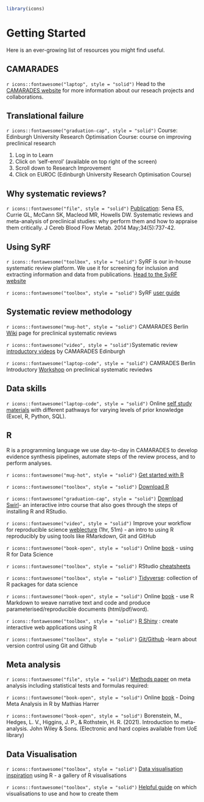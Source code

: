 ```r
library(icons)
```

# Getting Started
Here is an ever-growing list of resources you might find useful.

## CAMARADES 

 `r icons::fontawesome("laptop", style = "solid")` Head to the [CAMARADES website](https://www.ed.ac.uk/clinical-brain-sciences/research/camarades/about-camarades) for more information about our reseach projects and collaborations.

## Translational failure 

 `r icons::fontawesome("graduation-cap", style = "solid")` Course: Edinburgh University Research Optimisation Course: course on improving preclinical research 

1. Log in to Learn 
2. Click on ‘self-enrol’ (available on top right of the screen)
3. Scroll down to Research Improvement 
4. Click on EUROC (Edinburgh University Research Optimisation Course)

## Why systematic reviews?

 `r icons::fontawesome("file", style = "solid")` [Publication](https://pubmed.ncbi.nlm.nih.gov/24549183/): Sena ES, Currie GL, McCann SK, Macleod MR, Howells DW. Systematic reviews and meta-analysis of preclinical studies: why perform them and how to appraise them critically. J Cereb Blood Flow Metab. 2014 May;34(5):737-42.

## Using SyRF

 `r icons::fontawesome("toolbox", style = "solid")` SyRF is our in-house systematic review platform. We use it for screening for inclusion and extracting information and data from publications. [Head to the SyRF website](syrf.org.uk) 

 `r icons::fontawesome("toolbox", style = "solid")` SyRF [user guide](https://assets.syrf.org.uk/guides/SyRF_User_Guide.pdf)

 
## Systematic review methodology
 `r icons::fontawesome("mug-hot", style = "solid")` CAMARADES Berlin [Wiki](http://camarades.de/ - wiki for preclinical SRs) page for  preclinical systematic reviews

 `r icons::fontawesome("video", style = "solid")`Systematic review [introductory videos](https://www.ed.ac.uk/clinical-brain-sciences/research/camarades/tools-resources/sr-animal-studies) by CAMARADES Edinburgh

 `r icons::fontawesome("laptop-code", style = "solid")` CAMRADES Berlin Introductory [Workshop](https://osf.io/4zqhe) on preclinical systematic reviedws


## Data skills 

 `r icons::fontawesome("laptop-code", style = "solid")` Online [self study materials](https://www.ed.ac.uk/information-services/help-consultancy/is-skills/programmes-courses-and-toolkits/development-programmes/data-skills) with different pathways for varying levels of prior knowledge (Excel, R, Python, SQL).

 
## R 

R is a programming language we use day-to-day in CAMARADES to develop evidence synthesis pipelines, automate steps of the review process, and to perform analyses. 

 `r icons::fontawesome("mug-hot", style = "solid")` [Get started with R](https://rstudio-education.github.io/hopr/starting.html)

 `r icons::fontawesome("toolbox", style = "solid")` [Download R](https://www.rstudio.com/products/rstudio/download/#download)

 `r icons::fontawesome("graduation-cap", style = "solid")` [Download Swirl](https://swirlstats.com/students.html)- an interactive intro course that also goes through the steps of installing R and RStudio. 

 `r icons::fontawesome("video", style = "solid")` Improve your workflow for reproducible science [weblecture](https://www.youtube.com/watch?v=JA-vLsN-sic) (1hr, 51m) - an intro to using R reproducibly by using tools like RMarkdown, Git and GitHub 

 `r icons::fontawesome("book-open", style = "solid")` Online [book](https://r4ds.had.co.nz/) - using R for Data Science
 
 `r icons::fontawesome("toolbox", style = "solid")` RStudio [cheatsheets](https://www.rstudio.com/resources/cheatsheets/)

 `r icons::fontawesome("toolbox", style = "solid")` [Tidyverse](https://www.tidyverse.org/): collection of R packages for data science  
 
 `r icons::fontawesome("book-open", style = "solid")` Online [book](https://bookdown.org/yihui/rmarkdown/) - use R Markdown to weave narrative text and code and produce parameterised/reproducible documents (html/pdf/word).

 `r icons::fontawesome("toolbox", style = "solid")` [R Shiny](https://mastering-shiny.org/) : create interactive web applications using R  

 `r icons::fontawesome("toolbox", style = "solid")` [Git/Github](https://happygitwithr.com/) -learn about version control using Git and Github

## Meta analysis 

 `r icons::fontawesome("file", style = "solid")` [Methods paper](https://www.sciencedirect.com/science/article/pii/S016502701300321X?via%3Dihub#eq0005) on meta analysis including statistical tests and formulas required: 

 `r icons::fontawesome("book-open", style = "solid")` Online [book](https://bookdown.org/MathiasHarrer/Doing_Meta_Analysis_in_R/) - Doing Meta Analysis in R by Mathias Harrer

 `r icons::fontawesome("book-open", style = "solid")` Borenstein, M., Hedges, L. V., Higgins, J. P., & Rothstein, H. R. (2021). Introduction to meta-analysis. John Wiley & Sons. (Electronic and hard copies available from UoE library) 

## Data Visualisation 

 `r icons::fontawesome("toolbox", style = "solid")` [Data visualisation inspiration](https://r-graph-gallery.com/index.html) using R - a gallery of R visualisations

 `r icons::fontawesome("toolbox", style = "solid")` [Helpful guide](https://www.data-to-viz.com/) on which visualisations to use and how to create them

 